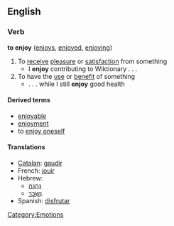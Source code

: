 ==English==
===Verb===
'''to enjoy''' ([[enjoys]], [[enjoyed]], [[enjoying]])
#To [[receive]] [[pleasure]] or [[satisfaction]] from something
#* I '''enjoy''' contributing to Wiktionary . . .
#To have the [[use]] or [[benefit]] of something
#* . . . while I still '''enjoy''' good health

====Derived terms====
*[[enjoyable]]
*[[enjoyment]]
*to [[enjoy oneself]]

====Translations====
*[[Catalan]]: [[gaudir]]
*French: [[jouir]]
*Hebrew:<!-- seperate lines due to bad bidi rendering -->
**[[נהנה|נֶהֱנָה]]
**[[נשכר|נִשְׂכַּר]]
*Spanish: [[disfrutar]]

[[Category:Emotions]]